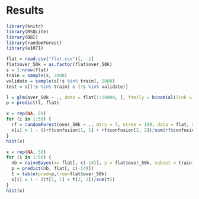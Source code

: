 # Results

```r
library(knitr)
library(RSQLite)
library(DBI)
library(randomForest)
library(e1071)
```


```r
flat = read.csv("flat.csv")[, -1]
flat$over_50k = as.factor(flat$over_50k)
s = 1:nrow(flat)
train = sample(s, 2000)
validate = sample(s[!s %in% train], 2000)
test = s[(!s %in% train) & (!s %in% validate)]

l = glm(over_50k ~ ., data = flat[1:20000, ], family = binomial(link = "logit"))
p = predict(l, flat)

x = rep(NA, 50)
for (i in 1:50) {
  rf = randomForest(over_50k ~ ., mtry = 7, ntree = 100, data = flat, subset = train)
  x[i] = 1 - ((rf$confusion[1, 1] + rf$confusion[2, 2])/sum(rf$confusion))
}
hist(x)

x = rep(NA, 50)
for (i in 1:50) {
  nb = naiveBayes(x= flat[, c(-14)], y = flat$over_50k, subset = train)
  p = predict(nb, flat[, c(-14)])
  t = table(pred=p,true=flat$over_50k)
  x[i] = 1 - ((t[1, 1] + t[2, 2])/sum(t))
}
hist(x)

```